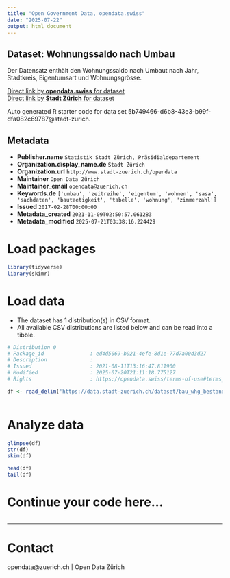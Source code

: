 ```yaml
---
title: "Open Government Data, opendata.swiss"
date: "2025-07-22"
output: html_document
---
```


## Dataset: Wohnungssaldo nach Umbau

Der Datensatz enthält den Wohnungssaldo nach Umbaut nach Jahr, Stadtkreis, Eigentumsart und Wohnungsgrösse.

[Direct link by **opendata.swiss** for dataset](https://opendata.swiss/de/dataset/wohnungssaldo-durch-umbau-seit-2015)<br>
[Direct link by **Stadt Zürich** for dataset](https://data.stadt-zuerich.ch/dataset/bau_whg_bestand_umbau_ea_zizahlkat_kreis_saldo_jahr_od5101)

Auto generated R starter code for data set 5b749466-d6b8-43e3-b99f-dfa082c69787@stadt-zurich.

## Metadata

- **Publisher.name** `Statistik Stadt Zürich, Präsidialdepartement`
- **Organization.display_name.de** `Stadt Zürich`
- **Organization.url** `http://www.stadt-zuerich.ch/opendata`
- **Maintainer** `Open Data Zürich`
- **Maintainer_email** `opendata@zuerich.ch`
- **Keywords.de** `['umbau', 'zeitreihe', 'eigentum', 'wohnen', 'sasa', 'sachdaten', 'bautaetigkeit', 'tabelle', 'wohnung', 'zimmerzahl']`
- **Issued** `2017-02-28T00:00:00`
- **Metadata_created** `2021-11-09T02:50:57.061283`
- **Metadata_modified** `2025-07-21T03:38:16.224429`


# Load packages

```r

library(tidyverse)
library(skimr)

```

# Load data

-   The dataset has 1 distribution(s) in CSV format.
-   All available CSV distributions are listed below and can be read into a tibble.

```r

# Distribution 0
# Package_id               : ed4d5069-b921-4efe-8d1e-77d7a00d3d27
# Description              : 
# Issued                   : 2021-08-11T13:16:47.811900
# Modified                 : 2025-07-20T21:11:18.775127
# Rights                   : https://opendata.swiss/terms-of-use#terms_open

df <- read_delim('https://data.stadt-zuerich.ch/dataset/bau_whg_bestand_umbau_ea_zizahlkat_kreis_saldo_jahr_od5101/download/BAU510OD5101.csv')



```

# Analyze data

```r

glimpse(df)
str(df)
skim(df)

head(df)
tail(df)

```

# Continue your code here...

```r

```

------------------------------------------------------------------------

# Contact

opendata@zuerich.ch | Open Data Zürich
